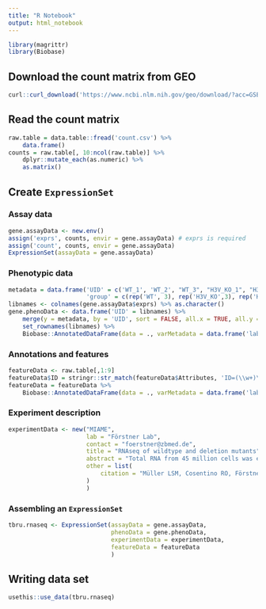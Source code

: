 ```yaml
---
title: "R Notebook"
output: html_notebook
---
```


```r
library(magrittr)
library(Biobase)
```

## Download the count matrix from GEO

```r
curl::curl_download('https://www.ncbi.nlm.nih.gov/geo/download/?acc=GSE100895&format=file&file=GSE100895%5FRNA%2DSeq%5Fcounting%5Ftable%2Ecsv%2Egz', './count.csv.gz')
```


## Read the count matrix

```r
raw.table = data.table::fread('count.csv') %>%
    data.frame()
counts = raw.table[, 10:ncol(raw.table)] %>%
    dplyr::mutate_each(as.numeric) %>%
    as.matrix()
```

## Create `ExpressionSet`

### Assay data

```r
gene.assayData <- new.env()
assign('exprs', counts, envir = gene.assayData) # exprs is required
assign('count', counts, envir = gene.assayData)
ExpressionSet(assayData = gene.assayData)
```

### Phenotypic data

```r
metadata = data.frame('UID' = c('WT_1', 'WT_2', "WT_3", "H3V_KO_1", "H3V_KO_2", "H3V_KO_3", "H4V_KO_1", "H4V_KO_2", "H4V_KO_3", "H3V_H4V_dKO_1", "H3V_H4V_dKO_2", "H3V_H4V_dKO_3"),
                      'group' = c(rep('WT', 3), rep('H3V_KO',3), rep('H4V_KO', 3), rep('H3V_H4V_dKO',3)))
libnames <- colnames(gene.assayData$exprs) %>% as.character()
gene.phenoData <- data.frame('UID' = libnames) %>%
    merge(y = metadata, by = 'UID', sort = FALSE, all.x = TRUE, all.y = FALSE)  %>%
    set_rownames(libnames) %>%
    Biobase::AnnotatedDataFrame(data = ., varMetadata = data.frame('labelDescription' = colnames(.), row.names = colnames(.)))
```

### Annotations and features

```r
featureData <- raw.table[,1:9]
featureData$ID = stringr::str_match(featureData$Attributes, 'ID=(\\w+)\\W?.*$')[,2]
featureData = featureData %>%
    Biobase::AnnotatedDataFrame(data = ., varMetadata = data.frame('labelDescription' = colnames(.), row.names = colnames(.)))
```

### Experiment description

```r
experimentData <- new("MIAME",
                      lab = "Förstner Lab",
                      contact = "foerstner@zbmed.de",
                      title = "RNAseq of wildtype and deletion mutants",
                      abstract = "Total RNA from 45 million cells was extracted in triplicates, spiked with a synthetic RNA control. RNA was depleted for rRNA using custom-made anti-rRNA oligonucleotides that hybridize to the target RNAs and are subsequently digested with RNAseH. RNA was reverse transcribed into cDNA and libraries for Illumina sequencing were constructed. We aimed at 15 million reads for each replicate.",
                      other = list(
                          citation = "Müller LSM, Cosentino RO, Förstner KU, Guizetti J et al. Genome organization and DNA accessibility control antigenic variation in trypanosomes. Nature 2018 Nov;563(7729):121-125. PMID: 30333624"
                      )
                      )
```

### Assembling an `ExpressionSet`

```r
tbru.rnaseq <- ExpressionSet(assayData = gene.assayData,
                             phenoData = gene.phenoData,
                             experimentData = experimentData,
                             featureData = featureData
                             )
```

## Writing data set

```r
usethis::use_data(tbru.rnaseq)
```
